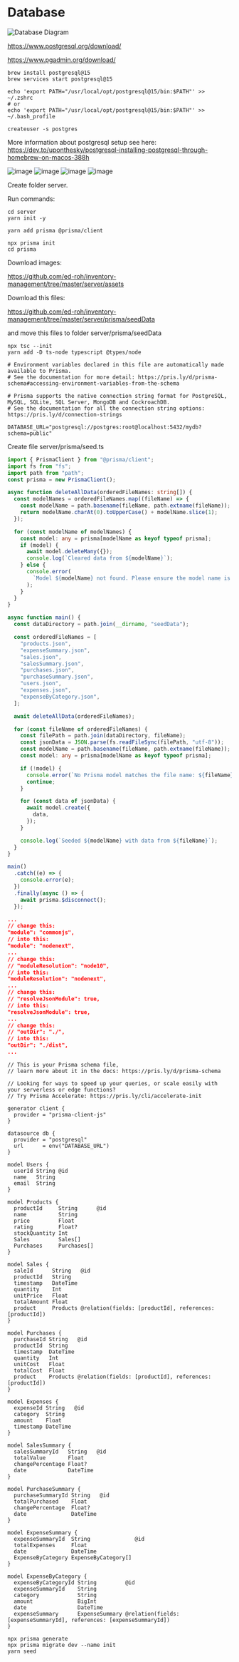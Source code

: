# Database

![Database Diagram](./database-diagram.png)


https://www.postgresql.org/download/

https://www.pgadmin.org/download/

```shell
brew install postgresql@15
brew services start postgresql@15

echo 'export PATH="/usr/local/opt/postgresql@15/bin:$PATH"' >> ~/.zshrc
# or
echo 'export PATH="/usr/local/opt/postgresql@15/bin:$PATH"' >> ~/.bash_profile

createuser -s postgres

```

More information about postgresql setup see here: https://dev.to/uponthesky/postgresql-installing-postgresql-through-homebrew-on-macos-388h

![image](./register_server.png)
![image](./enter-name.png)
![image](./connection_save.png)
![image](./create-database.png)

Create folder server.

Run commands:
```shell
cd server
yarn init -y

yarn add prisma @prisma/client

npx prisma init
cd prisma
```

Download images:

https://github.com/ed-roh/inventory-management/tree/master/server/assets

Download this files:

https://github.com/ed-roh/inventory-management/tree/master/server/prisma/seedData

and move this files to folder server/prisma/seedData

```shell
npx tsc --init
yarn add -D ts-node typescript @types/node
```

```env filename="/server/.env" copy
# Environment variables declared in this file are automatically made available to Prisma.
# See the documentation for more detail: https://pris.ly/d/prisma-schema#accessing-environment-variables-from-the-schema

# Prisma supports the native connection string format for PostgreSQL, MySQL, SQLite, SQL Server, MongoDB and CockroachDB.
# See the documentation for all the connection string options: https://pris.ly/d/connection-strings

DATABASE_URL="postgresql://postgres:root@localhost:5432/mydb?schema=public"
```

Create file server/prisma/seed.ts

```ts filename="server/prisma/seed.ts" copy
import { PrismaClient } from "@prisma/client";
import fs from "fs";
import path from "path";
const prisma = new PrismaClient();

async function deleteAllData(orderedFileNames: string[]) {
  const modelNames = orderedFileNames.map((fileName) => {
    const modelName = path.basename(fileName, path.extname(fileName));
    return modelName.charAt(0).toUpperCase() + modelName.slice(1);
  });

  for (const modelName of modelNames) {
    const model: any = prisma[modelName as keyof typeof prisma];
    if (model) {
      await model.deleteMany({});
      console.log(`Cleared data from ${modelName}`);
    } else {
      console.error(
        `Model ${modelName} not found. Please ensure the model name is correctly specified.`
      );
    }
  }
}

async function main() {
  const dataDirectory = path.join(__dirname, "seedData");

  const orderedFileNames = [
    "products.json",
    "expenseSummary.json",
    "sales.json",
    "salesSummary.json",
    "purchases.json",
    "purchaseSummary.json",
    "users.json",
    "expenses.json",
    "expenseByCategory.json",
  ];

  await deleteAllData(orderedFileNames);

  for (const fileName of orderedFileNames) {
    const filePath = path.join(dataDirectory, fileName);
    const jsonData = JSON.parse(fs.readFileSync(filePath, "utf-8"));
    const modelName = path.basename(fileName, path.extname(fileName));
    const model: any = prisma[modelName as keyof typeof prisma];

    if (!model) {
      console.error(`No Prisma model matches the file name: ${fileName}`);
      continue;
    }

    for (const data of jsonData) {
      await model.create({
        data,
      });
    }

    console.log(`Seeded ${modelName} with data from ${fileName}`);
  }
}

main()
  .catch((e) => {
    console.error(e);
  })
  .finally(async () => {
    await prisma.$disconnect();
  });
```

```json filename="/server/tsconfig.json" copy
...
// change this:
"module": "commonjs",
// into this:
"module": "nodenext", 
...
// change this:
// "moduleResolution": "node10",   
// into this:
"moduleResolution": "nodenext",   
...
// change this:
// "resolveJsonModule": true,
// into this:
"resolveJsonModule": true,
...
// change this:
// "outDir": "./",
// into this:
"outDir": "./dist",
...
```

```prisma filename="/server/prisma/schema.prisma" copy
// This is your Prisma schema file,
// learn more about it in the docs: https://pris.ly/d/prisma-schema

// Looking for ways to speed up your queries, or scale easily with your serverless or edge functions?
// Try Prisma Accelerate: https://pris.ly/cli/accelerate-init

generator client {
  provider = "prisma-client-js"
}

datasource db {
  provider = "postgresql"
  url      = env("DATABASE_URL")
}

model Users {
  userId String @id
  name   String
  email  String
}

model Products {
  productId     String      @id
  name          String
  price         Float
  rating        Float?
  stockQuantity Int
  Sales         Sales[]
  Purchases     Purchases[]
}

model Sales {
  saleId      String   @id
  productId   String
  timestamp   DateTime
  quantity    Int
  unitPrice   Float
  totalAmount Float
  product     Products @relation(fields: [productId], references: [productId])
}

model Purchases {
  purchaseId String   @id
  productId  String
  timestamp  DateTime
  quantity   Int
  unitCost   Float
  totalCost  Float
  product    Products @relation(fields: [productId], references: [productId])
}

model Expenses {
  expenseId String   @id
  category  String
  amount    Float
  timestamp DateTime
}

model SalesSummary {
  salesSummaryId   String   @id
  totalValue       Float
  changePercentage Float?
  date             DateTime
}

model PurchaseSummary {
  purchaseSummaryId String   @id
  totalPurchased    Float
  changePercentage  Float?
  date              DateTime
}

model ExpenseSummary {
  expenseSummaryId  String              @id
  totalExpenses     Float
  date              DateTime
  ExpenseByCategory ExpenseByCategory[]
}

model ExpenseByCategory {
  expenseByCategoryId String         @id
  expenseSummaryId    String
  category            String
  amount              BigInt
  date                DateTime
  expenseSummary      ExpenseSummary @relation(fields: [expenseSummaryId], references: [expenseSummaryId])
}
```

```shell copy
npx prisma generate
npx prisma migrate dev --name init
yarn seed
```